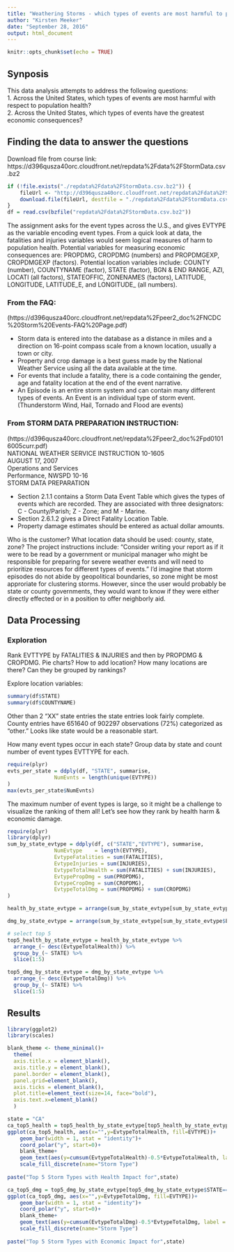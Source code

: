 ---
title: "Weathering Storms - which types of events are most harmful to population health or have the greatest economic consequences?"
author: "Kirsten Meeker"
date: "September 28, 2016"
output: html_document
---

```{r setup, include=FALSE, echo=TRUE}
knitr::opts_chunk$set(echo = TRUE)
```

## Synposis
This data analysis attempts to address the following questions:   
1. Across the United States, which types of events are most harmful with respect to population health?   
2. Across the United States, which types of events have the greatest economic consequences?   

## Finding the data to answer the questions
Download file from course link: https://d396qusza40orc.cloudfront.net/repdata%2Fdata%2FStormData.csv.bz2

```{r load_data, cache = TRUE}
if (!file.exists("./repdata%2Fdata%2FStormData.csv.bz2")) {
    fileUrl <- "http://d396qusza40orc.cloudfront.net/repdata%2Fdata%2FStormData.csv.bz2"
    download.file(fileUrl, destfile = "./repdata%2Fdata%2FStormData.csv.bz2")
} 
df = read.csv(bzfile("repdata%2Fdata%2FStormData.csv.bz2"))
```
The assignment asks for the event types across the U.S., and gives EVTYPE as the variable encoding event types. From a quick look at data, the fatalities and injuries variables would seem logical measures of harm to population health. Potential variables for measuring economic consequences are: PROPDMG, CROPDMG (numbers) and PROPDMGEXP, CROPDMGEXP (factors). Potential location variables include: COUNTY (number), COUNTYNAME (factor), STATE (factor), BGN & END RANGE, AZI, LOCATI (all factors), STATEOFFIC, ZONENAMES (factors), LATITUDE, LONGITUDE, LATITUDE_E, and LONGITUDE_ (all numbers).  

### From the FAQ: 
(https://d396qusza40orc.cloudfront.net/repdata%2Fpeer2_doc%2FNCDC%20Storm%20Events-FAQ%20Page.pdf)

- Storm data is entered into the database as a distance in miles and a direction on 16-point compass scale from a known location, usually a town or city.   
- Property and crop damage is a best guess made by the National Weather Service using all the data available at the time.   
- For events that include a fatality, there is a code containing the gender, age and fatality location at the end of the event narrative.   
- An Episode is an entire storm system and can contain many different types of events.
An Event is an individual type of storm event. (Thunderstorm Wind, Hail, Tornado and
Flood are events)   

### From STORM DATA PREPARATION INSTRUCTION: 
(https://d396qusza40orc.cloudfront.net/repdata%2Fpeer2_doc%2Fpd01016005curr.pdf)  
NATIONAL WEATHER SERVICE INSTRUCTION 10-1605   
AUGUST 17, 2007   
Operations and Services   
Performance, NWSPD 10-16   
STORM DATA PREPARATION  

- Section 2.1.1 contains a Storm Data Event Table which gives the types of events which are recorded. They are associated with three designators: C - County/Parish; Z - Zone; and M - Marine.    
- Section 2.6.1.2 gives a Direct Fatality Location Table.   
- Property damage estimates should be entered as actual dollar amounts.   

Who is the customer? What location data should be used: county, state, zone? The project instructions include: "Consider writing your report as if it were to be read by a government or municipal manager who might be responsible for preparing for severe weather events and will need to prioritize resources for different types of events." I'd imagine that storm episodes do not abide by geopolitical boundaries, so zone might be most approriate for clustering storms. However, since the user would probably be state or county governments, they would want to know if they were either directly effected or in a position to offer neighborly aid.

## Data Processing

### Exploration
Rank EVTTYPE by FATALITIES & INJURIES and then by PROPDMG & CROPDMG. Pie charts? 
How to add location? How many locations are there? Can they be grouped by rankings?

Explore location variables:

```{r location}
summary(df$STATE)
summary(df$COUNTYNAME)
```

Other than 2 "XX" state entries the state entries look fairly complete. County entries have 651640 of 902297 observations (72%) categorized as "other." Looks like state would be a reasonable start.

How many event types occur in each state? Group data by state and count number of event types EVTTYPE for each.

```{r evts_per_state}
require(plyr)
evts_per_state = ddply(df, "STATE", summarise,
               NumEvnts = length(unique(EVTYPE))
)
max(evts_per_state$NumEvnts)
```

The maximum number of event types is large, so it might be a challenge to visualize the ranking of them all! Let's see how they rank by health harm & economic damage.

```{r sum_by_state_evtype}
require(plyr)
library(dplyr)
sum_by_state_evtype = ddply(df, c("STATE","EVTYPE"), summarise,
               NumEvtype    = length(EVTYPE),
               EvtypeFatalities = sum(FATALITIES),
               EvtypeInjuries = sum(INJURIES),
               EvtypeTotalHealth = sum(FATALITIES) + sum(INJURIES),
               EvtypePropDmg = sum(PROPDMG), 
               EvtypeCropDmg = sum(CROPDMG),
               EvtypeTotalDmg = sum(PROPDMG) + sum(CROPDMG)
)

health_by_state_evtype = arrange(sum_by_state_evtype[sum_by_state_evtype$EvtypeTotalHealth>0,], STATE, desc(EvtypeTotalHealth))

dmg_by_state_evtype = arrange(sum_by_state_evtype[sum_by_state_evtype$EvtypeTotalDmg>0,], STATE, desc(EvtypeTotalDmg))

# select top 5
top5_health_by_state_evtype = health_by_state_evtype %>%
  arrange_(~ desc(EvtypeTotalHealth)) %>%
  group_by_(~ STATE) %>%
  slice(1:5)

top5_dmg_by_state_evtype = dmg_by_state_evtype %>%
  arrange_(~ desc(EvtypeTotalDmg)) %>%
  group_by_(~ STATE) %>%
  slice(1:5)

```

## Results

```{r plot_evtype_rank_by_state}
library(ggplot2)
library(scales)

blank_theme <- theme_minimal()+
  theme(
  axis.title.x = element_blank(),
  axis.title.y = element_blank(),
  panel.border = element_blank(),
  panel.grid=element_blank(),
  axis.ticks = element_blank(),
  plot.title=element_text(size=14, face="bold"),
  axis.text.x=element_blank()
  )

state = "CA"
ca_top5_health = top5_health_by_state_evtype[top5_health_by_state_evtype$STATE==state,]
ggplot(ca_top5_health, aes(x="",y=EvtypeTotalHealth, fill=EVTYPE))+
    geom_bar(width = 1, stat = "identity")+
    coord_polar("y", start=0)+
    blank_theme+
    geom_text(aes(y=cumsum(EvtypeTotalHealth)-0.5*EvtypeTotalHealth, label = EvtypeTotalHealth), size=2)+
    scale_fill_discrete(name="Storm Type")
     
paste("Top 5 Storm Types with Health Impact for",state)

ca_top5_dmg = top5_dmg_by_state_evtype[top5_dmg_by_state_evtype$STATE==state,]
ggplot(ca_top5_dmg, aes(x="",y=EvtypeTotalDmg, fill=EVTYPE))+
    geom_bar(width = 1, stat = "identity")+
    coord_polar("y", start=0)+
    blank_theme+
    geom_text(aes(y=cumsum(EvtypeTotalDmg)-0.5*EvtypeTotalDmg, label = EvtypeTotalDmg), size=2)+
    scale_fill_discrete(name="Storm Type")
     
paste("Top 5 Storm Types with Economic Impact for",state)
```